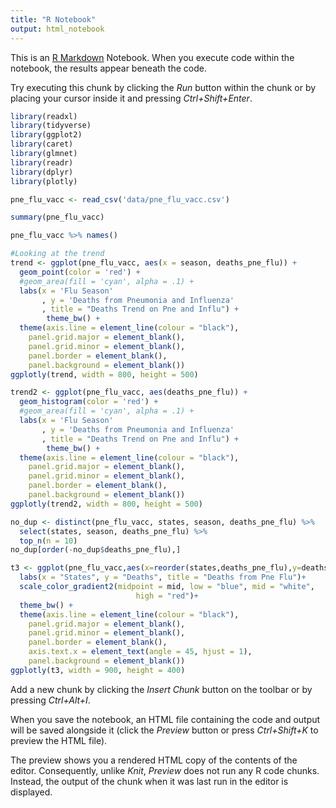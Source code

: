 ```yaml
---
title: "R Notebook"
output: html_notebook
---
```


This is an [R Markdown](http://rmarkdown.rstudio.com) Notebook. When you execute code within the notebook, the results appear beneath the code. 

Try executing this chunk by clicking the *Run* button within the chunk or by placing your cursor inside it and pressing *Ctrl+Shift+Enter*. 

```r
library(readxl)
library(tidyverse)
library(ggplot2)
library(caret)
library(glmnet)
library(readr)
library(dplyr)
library(plotly)
```
```r
pne_flu_vacc <- read_csv('data/pne_flu_vacc.csv')
```
```r
summary(pne_flu_vacc)
```


```r
pne_flu_vacc %>% names()
```
```r
#Looking at the trend
trend <- ggplot(pne_flu_vacc, aes(x = season, deaths_pne_flu)) +
  geom_point(color = 'red') +
  #geom_area(fill = 'cyan', alpha = .1) +
  labs(x = 'Flu Season'
       , y = 'Deaths from Pneumonia and Influenza'
       , title = "Deaths Trend on Pne and Influ") +
        theme_bw() +
  theme(axis.line = element_line(colour = "black"),
    panel.grid.major = element_blank(),
    panel.grid.minor = element_blank(),
    panel.border = element_blank(),
    panel.background = element_blank())
ggplotly(trend, width = 800, height = 500)
```
```r
trend2 <- ggplot(pne_flu_vacc, aes(deaths_pne_flu)) +
  geom_histogram(color = 'red') +
  #geom_area(fill = 'cyan', alpha = .1) +
  labs(x = 'Flu Season'
       , y = 'Deaths from Pneumonia and Influenza'
       , title = "Deaths Trend on Pne and Influ") +
        theme_bw() +
  theme(axis.line = element_line(colour = "black"),
    panel.grid.major = element_blank(),
    panel.grid.minor = element_blank(),
    panel.border = element_blank(),
    panel.background = element_blank())
ggplotly(trend2, width = 800, height = 500)
```
```r
no_dup <- distinct(pne_flu_vacc, states, season, deaths_pne_flu) %>% 
  select(states, season, deaths_pne_flu) %>% 
  top_n(n = 10)
no_dup[order(-no_dup$deaths_pne_flu),]
```


```r
t3 <- ggplot(pne_flu_vacc,aes(x=reorder(states,deaths_pne_flu),y=deaths_pne_flu)) + geom_col(stat="identity", color='skyblue',fill='red')+
  labs(x = "States", y = "Deaths", title = "Deaths from Pne Flu")+
  scale_color_gradient2(midpoint = mid, low = "blue", mid = "white",
                            high = "red")+
  theme_bw() +
  theme(axis.line = element_line(colour = "black"),
    panel.grid.major = element_blank(),
    panel.grid.minor = element_blank(),
    panel.border = element_blank(),
    axis.text.x = element_text(angle = 45, hjust = 1),
    panel.background = element_blank())
ggplotly(t3, width = 900, height = 400)
```

Add a new chunk by clicking the *Insert Chunk* button on the toolbar or by pressing *Ctrl+Alt+I*.

When you save the notebook, an HTML file containing the code and output will be saved alongside it (click the *Preview* button or press *Ctrl+Shift+K* to preview the HTML file).

The preview shows you a rendered HTML copy of the contents of the editor. Consequently, unlike *Knit*, *Preview* does not run any R code chunks. Instead, the output of the chunk when it was last run in the editor is displayed.
